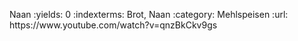 Naan
:yields: 0
:indexterms: Brot, Naan
:category: Mehlspeisen
:url: https://www.youtube.com/watch?v=qnzBkCkv9gs

